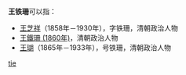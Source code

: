 '''王铁珊'''可以指：
* [[王芝祥|王芝祥]]（1858年－1930年），字铁珊，清朝政治人物
* [[王鐵珊_(1860年)|王鐵珊 (1860年)]]，清朝政治人物
* [[王瑚|王瑚]]（1865年－1933年），号铁珊，清朝政治人物

{{disambig}}

[[Category:三字王姓人名消歧义|tie]]